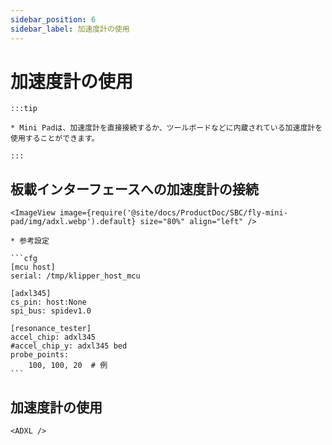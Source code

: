 ```yaml
---
sidebar_position: 6
sidebar_label: 加速度計の使用
---
```





# 加速度計の使用

    :::tip

    * Mini Padは、加速度計を直接接続するか、ツールボードなどに内蔵されている加速度計を使用することができます。

    :::

## 板載インターフェースへの加速度計の接続

    <ImageView image={require('@site/docs/ProductDoc/SBC/fly-mini-pad/img/adxl.webp').default} size="80%" align="left" />

    * 参考設定

    ```cfg
    [mcu host]
    serial: /tmp/klipper_host_mcu

    [adxl345]
    cs_pin: host:None
    spi_bus: spidev1.0

    [resonance_tester]
    accel_chip: adxl345
    #accel_chip_y: adxl345 bed
    probe_points:
        100, 100, 20  # 例
    ```

## 加速度計の使用

    <ADXL />